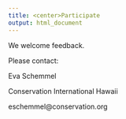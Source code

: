 ```yaml
---
title: <center>Participate
output: html_document
---
```

We welcome feedback. 

Please contact:

Eva Schemmel

Conservation International Hawaii

eschemmel@conservation.org

